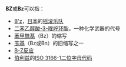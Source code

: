 '''BZ'''或'''Bz'''可以指：
*[[B'z|B'z]]，[[日本|日本]]的[[摇滚乐队|摇滚乐队]]
*[[二苯乙醇酸-3-喹咛环酯|二苯乙醇酸-3-喹咛环酯]]，一种化学武器的代号
*[[苯甲酰基|苯甲酰基]]（Bz）的缩写
*[[苄基|苄基]]（Bz或Bn）的旧缩写之一
*[[B-Z反应|B-Z反应]]
*[[伯利兹|伯利兹]]的[[ISO_3166-1二位字母代码|ISO 3166-1二位字母代码]]
{{Disambig|Cat=二字拉丁字母缩写消歧义}}